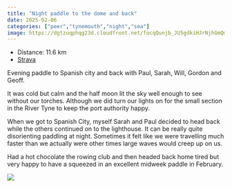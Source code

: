 ---
title: "Night paddle to the dome and back"
date: 2025-02-06
categories: ["peer","tynemouth","night","sea"]
image: https://dgtzuqphqg23d.cloudfront.net/focqQunjb_JU5gdkiHJrNjhGmQmjkScuFEwKZtm0VFU-768x432.jpg
---

- Distance: 11.6 km
- [Strava](https://www.strava.com/activities/13558496309)

Evening paddle to Spanish city and back with Paul, Sarah, Will, Gordon and Geoff.
It was cold but calm and the half moon lit the sky well enough to see without our torches. Although we did turn our lights on for the small section in the River Tyne to keep the port authority happy. 

When we got to Spanish City, myself Sarah and Paul decided to head back while the others continued on to the lighthouse. It can be really quite disorienting paddling at night. Sometimes it felt like we were travelling much faster than we actually were other times large waves would creep up on us. 
Had a hot chocolate the rowing club and then headed back home tired but very happy to have a squeezed in an excellent midweek paddle in February.

![](https://dgtzuqphqg23d.cloudfront.net/focqQunjb_JU5gdkiHJrNjhGmQmjkScuFEwKZtm0VFU-768x432.jpg)




